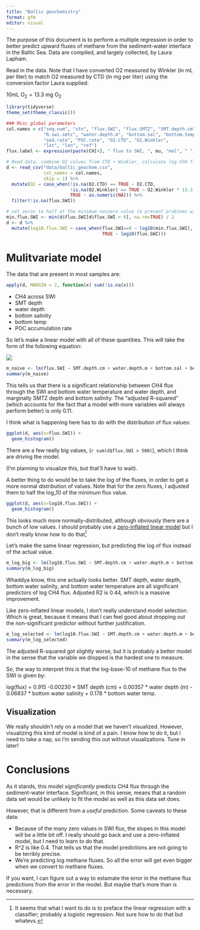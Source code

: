 ```yaml
---
title: "Baltic geochemistry"
format: gfm
editor: visual
---
```


The purpose of this document is to perform a multiple regression in order to better predict upward fluxes of methane from the sediment-water interface in the Baltic Sea. Data are compiled, and largely collected, by Laura Lapham.

Read in the data. Note that I have converted O2 measured by Winkler (in mL per liter) to match O2 measured by CTD (in mg per liter) using the conversion factor Laura supplied:

$10\textrm{mL O}_2 = 13.3\textrm{ mg O}_2$

```r
library(tidyverse)
theme_set(theme_classic())

### Misc global parameters
col.names = c("seq.num", "stn", "flux.SWI", "flux.SMTZ", "SMT.depth.cm",
              "R.swi.smtz", "water.depth.m", "bottom.sal", "bottom.temp", 
              "sed.rate", "POC.rate", "O2.CTD", "O2.Winkler", 
              "lat", "lon", "ref")
flux.label <- expression(paste(CH[4], " flux to SWI, ", mu, "mol", " ", m^2, " ", day^{-1}))

# Read data, combine O2 values from CTD + Winkler, calculate log CH4 flux from SWI
d <- read_csv("data/baltic_geochem.csv",
              col_names = col.names, 
              skip = 1) %>%
  mutate(O2 = case_when(!is.na(O2.CTD) == TRUE ~ O2.CTD,
                        !is.na(O2.Winkler) == TRUE ~ O2.Winkler * 13.3 / 10,
                        TRUE ~ as.numeric(NA))) %>%
  filter(!is.na(flux.SWI)) 

# set zeros to half ot the minimum nonzero value to prevent problems with log values
min.flux.SWI <- min(d$flux.SWI[d$flux.SWI > 0], na.rm=TRUE) / 2 
d <- d %>% 
  mutate(log10.flux.SWI = case_when(flux.SWI==0 ~ log10(min.flux.SWI),
                                    TRUE ~ log10(flux.SWI)))
```


# Mulitvariate model

The data that are present in most samples are:
```r
apply(d, MARGIN = 2, function(x) sum(!is.na(x)))
```


* CH4 across SWI
* SMT depth
* water depth
* bottom salinity
* bottom temp
* POC accumulation rate

So let's make a linear model with all of these quantities. This will take the form of the following equation: 

![](https://latex.codecogs.com/svg.image?\textrm{flux}_{\textrm{CH4}\rightarrow\textrm{SWI}}&space;&space;=&space;\beta_1\textrm{SMT&space;depth}&space;&plus;&space;\\&space;\beta_2\textrm{water&space;depth}&space;&plus;&space;\\&space;\beta_3\textrm{bottom&space;sal}&space;&plus;&space;\\&space;\beta_4\textrm{bottom&space;temp}&space;&plus;&space;\\&space;\beta_5\textrm{POC&space;accumulation&space;rate}&space;&plus;&space;\\\epsilon&space;)

<!--
$$
\textrm{flux}_{\textrm{CH4}\rightarrow{SWI}} = \Beta_1\textrm{SMT depth} + \Beta_2\textrm{water depth} + \Beta_3\textrm{bottom sal} + \Beta_4\textrm{bottom temp} + \Beta_5\textrm{POC accumulation rate} 
$$
-->

```r
m_naive <- lm(flux.SWI ~ SMT.depth.cm + water.depth.m + bottom.sal + bottom.temp + POC.rate, data = d)
summary(m_naive)
```
This tells us that there is a significant relationship between CH4 flux through the SWI and bottom water temperature and water depth, and marginally SMTZ depth and bottom salinity. The "adjusted R-squared" (which accounts for the fact that a model with more variables will always perform better) is only 0.11.

I think what is happening here has to do with the distribution of flux values:

```r
ggplot(d, aes(x=flux.SWI)) + 
  geom_histogram()
```
There are a few really big values, (`r sum(d$flux.SWI > 500)`), which I think are driving the model. 

(I'm planning to visualize this, but that'll have to wait). 

A better thing to do would be to take the log of the fluxes, in order to get a more normal distribution of values. Note that for the zero fluxes, I adjusted them to half the log_10 of the minimum flux value. 

```r
ggplot(d, aes(x=log10.flux.SWI)) + 
  geom_histogram()
```
This looks much more normally-distributed, although obviously there are a bunch of low values. I should probably use a [zero-inflated linear model](https://towardsdatascience.com/zero-inflated-regression-c7dfc656d8af) but I don't really know how to do that^[It seems that what I want to do is to preface the linear regression with a classifier; probably a logistic regression. Not sure how to do that but whatevs.] 

Let's make the same linear regression, but predicting the log of flux instead of the actual value. 

```r
m_log_big <- lm(log10.flux.SWI ~ SMT.depth.cm + water.depth.m + bottom.sal + bottom.temp + POC.rate , data = d)
summary(m_log_big)
```
Whaddya know, this one actually looks better. SMT depth, water depth, bottom water salinity, and bottom water temperature are all significant predictors of log CH4 flux. Adjusted R2 is 0.44, which is a massive improvement. 

Like zero-inflated linear models, I don't really understand model selection. Which is great, because it means that I can feel good about dropping out the non-significant predictor without further justification. 

```r
m_log_selected <- lm(log10.flux.SWI ~ SMT.depth.cm + water.depth.m + bottom.sal + bottom.temp , data = d)
summary(m_log_selected)
```
The adjusted R-squared got slightly worse, but it is probably a better model in the sense that the variable we dropped is the hardest one to measure. 

So, the way to interpret this is that the log-base-10 of methane flux to the SWI is given by: 

log(flux) = 0.915 -0.00230 * SMT depth (cm) + 0.00357 * water depth (m) - 0.06837 * bottom water salinity + 0.178 * bottom water temp. 

## Visualization

We really shouldn't rely on a model that we haven't visualized. However, visualizing this kind of model is kind of a pain. I know how to do it, but I need to take a nap, so I'm sending this out without visualizations. Tune in later!

# Conclusions

As it stands, this model *significantly* predicts CH4 flux through the sediment-water interface. Significant, in this sense, means that a random data set would be unlikely to fit the model as well as this data set does. 

However, that is different from a *useful* prediction. Some caveats to these data:

* Because of the many zero values in SWI flux, the slopes in this model will be a little bit off. I really should go back and use a zero-inflated model, but I need to learn to do that. 
* R^2 is like 0.4. That tells us that the model predictions are not going to be terribly precise. 
* We're predicting log methane fluxes. So all the error will get even bigger when we convert to methane fluxes.

If you want, I can figure out a way to estamate the error in the methane flux predictions from the error in the model. But maybe that's more than is necessary. 